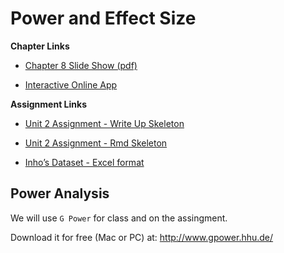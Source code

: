 # Power and Effect Size

**Chapter Links**

* [Chapter 8 Slide Show (pdf)](http://http://tysonbarrett.com/EDUC-6600/Slides/u02_Ch8_power.pdf)

* [Interactive Online App](http://digitalfirst.bfwpub.com/stats_applet/stats_applet_9_power.html)

**Assignment Links**

* [Unit 2 Assignment - Write Up Skeleton](https://usu.box.com/s/mr5ersj8oqu6mj3tyup697ljg2527p8h)

* [Unit 2 Assignment - Rmd Skeleton](https://usu.box.com/s/85s7t82tih6f06v8bpvjo0qt275gafsr)

* [Inho's Dataset - Excel format](https://usu.box.com/s/hyky7eb24l6vvzj2xboedhcx1xolrpw1)


## Power Analysis

We will use `G Power` for class and on the assingment.

Download it for free (Mac or PC) at:  [http://www.gpower.hhu.de/](http://www.gpower.hhu.de/)